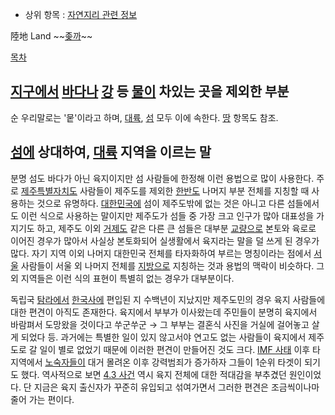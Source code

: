 * 상위 항목 : [[자연지리 관련 정보]]

陸地
Land
~~[[I'm on a boat|좆까]]~~

[[목차]]

== [[지구]]에서 [[바다]]나 [[강]] 등 [[물]]이 차있는 곳을 제외한 부분 ==
순 우리말로는 '뭍'이라고 하며, [[대륙]], [[섬]] 모두 이에 속한다. [[땅]] 항목도 참조.

== [[섬]]에 상대하여, [[대륙]] 지역을 이르는 말 ==
분명 섬도 바다가 아닌 육지이지만 섬 사람들에 한정해 이런 용법으로 많이 사용한다. 주로 [[제주특별자치도]] 사람들이 제주도를 제외한 [[한반도]] 나머지 부분 전체를 지칭할 때 사용하는 것으로 유명하다. [[대한민국]]에 섬이 제주도밖에 없는 것은 아니고 다른 섬들에서도 이런 식으로 사용하는 말이지만 제주도가 섬들 중 가장 크고 인구가 많아 대표성을 가지기도 하고, 제주도 이외 [[거제도]] 같은 다른 큰 섬들은 대부분 [[교량]]으로 본토와 육로로 이어진 경우가 많아서 사실상 본토화되어 실생활에서 육지라는 말을 덜 쓰게 된 경우가 많다. 자기 지역 이외 나머지 대한민국 전체를 타자화하여 부르는 명칭이라는 점에서 [[서울]] 사람들이 서울 외 나머지 전체를 [[지방]]으로 지칭하는 것과 용법의 맥락이 비슷하다. 그 외 지역들은 이런 식의 표현이 특별히 없는 경우가 대부분이다.

독립국 [[탐라]]에서 [[한국사]]에 편입된 지 수백년이 지났지만 제주도민의 경우 육지 사람들에 대한 편견이 아직도 존재한다. 육지에서 부부가 이사왔는데 주민들이 분명히 육지에서 바람펴서 도망왔을 것이다고 쑤군쑤군 → 그 부부는 결혼식 사진을 거실에 걸어놓고 살게 되었다 등. 과거에는 특별한 일이 있지 않고서야 연고도 없는 사람들이 육지에서 제주도로 갈 일이 별로 없었기 때문에 이러한 편견이 만들어진 것도 크다. [[IMF 사태]] 이후 타 지역에서 [[노숙자]]들이 대거 몰려온 이후 강력범죄가 증가하자 그들이 1순위 타겟이 되기도 했다. 역사적으로 보면 [[4.3 사건]] 역시 육지 전체에 대한 적대감을 부추겼던 원인이었다. 단 지금은 육지 출신자가 꾸준히 유입되고 섞여가면서 그러한 편견은 조금씩이나마 줄어 가는 편이다.
